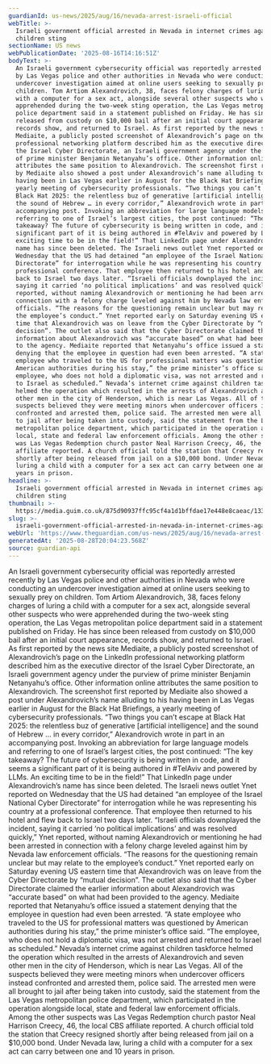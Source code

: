 ```yaml
---
guardianId: us-news/2025/aug/16/nevada-arrest-israeli-official
webTitle: >-
  Israeli government official arrested in Nevada in internet crimes against
  children sting
sectionName: US news
webPublicationDate: '2025-08-16T14:16:51Z'
bodyText: >-
  An Israeli government cybersecurity official was reportedly arrested recently
  by Las Vegas police and other authorities in Nevada who were conducting an
  undercover investigation aimed at online users seeking to sexually prey on
  children. Tom Artiom Alexandrovich, 38, faces felony charges of luring a child
  with a computer for a sex act, alongside several other suspects who were
  apprehended during the two-week sting operation, the Las Vegas metropolitan
  police department said in a statement published on Friday. He has since been
  released from custody on $10,000 bail after an initial court appearance,
  records show, and returned to Israel. As first reported by the news site
  Mediaite, a publicly posted screenshot of Alexandrovich’s page on the LinkedIn
  professional networking platform described him as the executive director of
  the Israel Cyber Directorate, an Israeli government agency under the purview
  of prime minister Benjamin Netanyahu’s office. Other information online
  attributes the same position to Alexandrovich. The screenshot first reported
  by Mediaite also showed a post under Alexandrovich’s name alluding to his
  having been in Las Vegas earlier in August for the Black Hat Briefings, a
  yearly meeting of cybersecurity professionals. “Two things you can’t escape at
  Black Hat 2025: the relentless buz of generative [artificial intelligence] and
  the sound of Hebrew … in every corridor,” Alexandrovich wrote in part in an
  accompanying post. Invoking an abbreviation for large language models and
  referring to one of Israel’s largest cities, the post continued: “The key
  takeaway? The future of cybersecurity is being written in code, and it seems a
  significant part of it is being authored in #TelAviv and powered by LLMs. An
  exciting time to be in the field!” That LinkedIn page under Alexandrovich’s
  name has since been deleted. The Israeli news outlet Ynet reported on
  Wednesday that the US had detained “an employee of the Israel National Cyber
  Directorate” for interrogation while he was representing his country at a
  professional conference. That employee then returned to his hotel and flew
  back to Israel two days later. “Israeli officials downplayed the incident,
  saying it carried ‘no political implications’ and was resolved quickly,” Ynet
  reported, without naming Alexandrovich or mentioning he had been arrested in
  connection with a felony charge leveled against him by Nevada law enforcement
  officials. “The reasons for the questioning remain unclear but may relate to
  the employee’s conduct.” Ynet reported early on Saturday evening US eastern
  time that Alexandrovich was on leave from the Cyber Directorate by “mutual
  decision”. The outlet also said that the Cyber Directorate claimed the earlier
  information about Alexandrovich was “accurate based” on what had been provided
  to the agency. Mediaite reported that Netanyahu’s office issued a statement
  denying that the employee in question had even been arrested. “A state
  employee who traveled to the US for professional matters was questioned by
  American authorities during his stay,” the prime minister’s office said. “The
  employee, who does not hold a diplomatic visa, was not arrested and returned
  to Israel as scheduled.” Nevada’s internet crime against children taskforce
  helmed the operation which resulted in the arrests of Alexandrovich and seven
  other men in the city of Henderson, which is near Las Vegas. All of the
  suspects believed they were meeting minors when undercover officers instead
  confronted and arrested them, police said. The arrested men were all brought
  to jail after being taken into custody, said the statement from the Las Vegas
  metropolitan police department, which participated in the operation alongside
  local, state and federal law enforcement officials. Among the other suspects
  was Las Vegas Redemption church pastor Neal Harrison Creecy, 46, the local CBS
  affiliate reported. A church official told the station that Creecy resigned
  shortly after being released from jail on a $10,000 bond. Under Nevada law,
  luring a child with a computer for a sex act can carry between one and 10
  years in prison.
headline: >-
  Israeli government official arrested in Nevada in internet crimes against
  children sting
thumbnail: >-
  https://media.guim.co.uk/875d90937ffc95cf4a1d1bffdae17e448e8caeac/1339_0_5248_4200/500.jpg
slug: >-
  israeli-government-official-arrested-in-nevada-in-internet-crimes-against-children-sting
webUrl: 'https://www.theguardian.com/us-news/2025/aug/16/nevada-arrest-israeli-official'
generatedAt: '2025-08-28T20:04:23.568Z'
source: guardian-api
---
```

An Israeli government cybersecurity official was reportedly arrested recently by Las Vegas police and other authorities in Nevada who were conducting an undercover investigation aimed at online users seeking to sexually prey on children. Tom Artiom Alexandrovich, 38, faces felony charges of luring a child with a computer for a sex act, alongside several other suspects who were apprehended during the two-week sting operation, the Las Vegas metropolitan police department said in a statement published on Friday. He has since been released from custody on $10,000 bail after an initial court appearance, records show, and returned to Israel. As first reported by the news site Mediaite, a publicly posted screenshot of Alexandrovich’s page on the LinkedIn professional networking platform described him as the executive director of the Israel Cyber Directorate, an Israeli government agency under the purview of prime minister Benjamin Netanyahu’s office. Other information online attributes the same position to Alexandrovich. The screenshot first reported by Mediaite also showed a post under Alexandrovich’s name alluding to his having been in Las Vegas earlier in August for the Black Hat Briefings, a yearly meeting of cybersecurity professionals. “Two things you can’t escape at Black Hat 2025: the relentless buz of generative [artificial intelligence] and the sound of Hebrew … in every corridor,” Alexandrovich wrote in part in an accompanying post. Invoking an abbreviation for large language models and referring to one of Israel’s largest cities, the post continued: “The key takeaway? The future of cybersecurity is being written in code, and it seems a significant part of it is being authored in #TelAviv and powered by LLMs. An exciting time to be in the field!” That LinkedIn page under Alexandrovich’s name has since been deleted. The Israeli news outlet Ynet reported on Wednesday that the US had detained “an employee of the Israel National Cyber Directorate” for interrogation while he was representing his country at a professional conference. That employee then returned to his hotel and flew back to Israel two days later. “Israeli officials downplayed the incident, saying it carried ‘no political implications’ and was resolved quickly,” Ynet reported, without naming Alexandrovich or mentioning he had been arrested in connection with a felony charge leveled against him by Nevada law enforcement officials. “The reasons for the questioning remain unclear but may relate to the employee’s conduct.” Ynet reported early on Saturday evening US eastern time that Alexandrovich was on leave from the Cyber Directorate by “mutual decision”. The outlet also said that the Cyber Directorate claimed the earlier information about Alexandrovich was “accurate based” on what had been provided to the agency. Mediaite reported that Netanyahu’s office issued a statement denying that the employee in question had even been arrested. “A state employee who traveled to the US for professional matters was questioned by American authorities during his stay,” the prime minister’s office said. “The employee, who does not hold a diplomatic visa, was not arrested and returned to Israel as scheduled.” Nevada’s internet crime against children taskforce helmed the operation which resulted in the arrests of Alexandrovich and seven other men in the city of Henderson, which is near Las Vegas. All of the suspects believed they were meeting minors when undercover officers instead confronted and arrested them, police said. The arrested men were all brought to jail after being taken into custody, said the statement from the Las Vegas metropolitan police department, which participated in the operation alongside local, state and federal law enforcement officials. Among the other suspects was Las Vegas Redemption church pastor Neal Harrison Creecy, 46, the local CBS affiliate reported. A church official told the station that Creecy resigned shortly after being released from jail on a $10,000 bond. Under Nevada law, luring a child with a computer for a sex act can carry between one and 10 years in prison.

